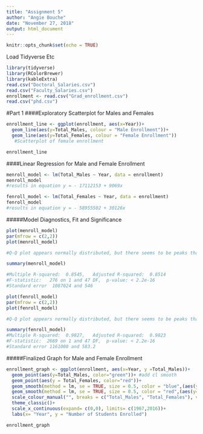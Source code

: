```yaml
---
title: "Assignment 5"
author: "Angie Bouche"
date: "November 27, 2018"
output: html_document
---
```


```r
knitr::opts_chunk$set(echo = TRUE)
```


Load Tidyverse Etc
```r
library(tidyverse)
library(RColorBrewer)
library(kableExtra)
read.csv("Doctoral_Salaries.csv")
read.csv("Faculty_Salaries.csv")
enrollment <- read.csv("Grad_enrollment.csv")
read.csv("phd.csv")

```

#Part 1
####Exploratory Scatterplot for Males and Females
```r
enrollment_line <- ggplot(enrollment, aes(x=Year))+
  geom_line(aes(y=Total_Males, colour = "Male Enrollment"))+
  geom_line(aes(y=Total_Females, colour = "Female Enrollment"))
   #Scatterplot of female enrollment

enrollment_line


```

####Linear Regression for Male and Female Enrollment
```r

menroll_model <- lm(Total_Males ~ Year, data = enrollment)
menroll_model
#results in equation y = - 17112153 + 9069x

fenroll_model <- lm(Total_Females ~ Year, data = enrollment)
fenroll_model
#results in equation y = - 58955502 + 30126x

```

#####Model Diagnostics, Fit and Significance
```r
plot(menroll_model)
par(mfrow = c(2,2))
plot(menroll_model)

#Q-Q plot appears normally distributed, but there seems to be peaks that don't match up with the red line on Residuals vs. Fitted graph.

summary(menroll_model)

#Multiple R-squared:  0.8545,	Adjusted R-squared:  0.8514 
#F-statistic:   276 on 1 and 47 DF,  p-value: < 2.2e-16
#Standard error  1087024 and 546

plot(fenroll_model)
par(mfrow = c(2,2))
plot(fenroll_model)

#Q-Q plot appears normally distributed, but there seems to be peaks that don't match up with the red line on Residuals vs. Fitted graph.

summary(fenroll_model)
#Multiple R-squared:  0.9827,	Adjusted R-squared:  0.9823 
#F-statistic:  2669 on 1 and 47 DF,  p-value: < 2.2e-16
#Standard error 1161000 and 583.2

```



#####Finalized Graph for Male and Female Enrollment
```r
enrollment_graph <- ggplot(enrollment, aes(x=Year, y =Total_Males))+
  geom_point(aes(y=Total_Males, color="green"))+ #add cl smooth
  geom_point(aes(y = Total_Females, color="red"))+
  geom_smooth(method = lm, se = TRUE, size = 0.5, color = "blue",(aes(y=Total_Males)))+
  geom_smooth(method = lm, se = TRUE, size = 0.5, color = "red",(aes(y=Total_Females)))+
  scale_colour_manual("", breaks = c("Total_Males", "Total_Females"), values = c("blue", "red")) +
  theme_classic()+
  scale_x_continuous(expand= c(0,0), limits= c(1967,2016))+
  labs(x= "Year", y = "Number of Students Enrolled")

enrollment_graph
  

```

